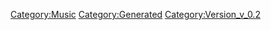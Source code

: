{{Music
 |Name=AXIA～ダイスキでダイキライ～
 |ID=31
 |Cov=31
 |Cd=14
 |Nam=31
 |Div=31
 |Ma=3
 |SerieId=1
 |SerieLogoId=1
 |WavId=31
 |VariationId=0
 |Dsc=31
 |Strt=10
 |ValkyrieBattle=1
 |ValkyrieIntro=1
 |ValkyrieIntroSky=1
 |DivaSolo=1
 |DivaMulti=1
 |Exp=3
 |OfficialName=AXIA～ダイスキでダイキライ～
 |VocalName=ワルキューレ　カナメΔ安野希世乃<br />レイナΔ東山奈央　マキナΔ西田望見
 |Description=作品：マクロスΔ<br /><br />歌手：ワルキューレ<br />　　　カナメΔ安野希世乃　レイナΔ東山奈央<br />　　　マキナΔ西田望見<br /><br />作詞：六ツ見純代<br />作曲：松本良喜
 |StoryTitle=「わかったわ、メッサー君！」
 |StoryDesc=フレイアと美雲が倒れてしまい、さらに空中騎士団の<br />襲撃を受けて絶体絶命の状況に陥るワルキューレ。<br /><br />そのとき、部隊を離れたはずのメッサーが救援に現れる。<br />ヴァール化に抗いながら戦うメッサーを支えるため、<br />他の誰でもないカナメ自身が歌うことを決意するのだった。
 |BuyURL=https://recochoku.jp/song/S1003321334/
 |BannerId=4
 |AnmStoreURL=https://anime.dmkt-sp.jp/animestore/ci_pc?workId=20867
}}
[[Category:Music]]
[[Category:Generated]]
[[Category:Version_v_0.2]]
